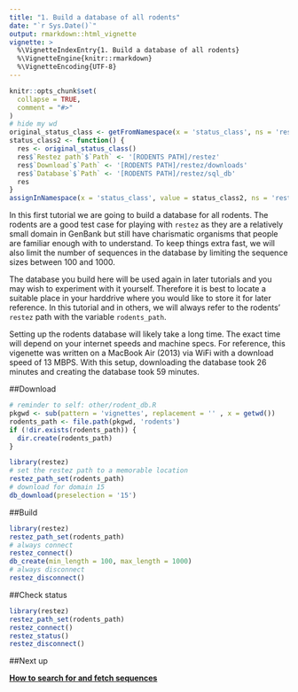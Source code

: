 ```yaml
---
title: "1. Build a database of all rodents"
date: "`r Sys.Date()`"
output: rmarkdown::html_vignette
vignette: >
  %\VignetteIndexEntry{1. Build a database of all rodents}
  %\VignetteEngine{knitr::rmarkdown}
  %\VignetteEncoding{UTF-8}
---
```


```r
knitr::opts_chunk$set(
  collapse = TRUE,
  comment = "#>"
)
# hide my wd
original_status_class <- getFromNamespace(x = 'status_class', ns = 'restez')
status_class2 <- function() {
  res <- original_status_class()
  res$`Restez path`$`Path` <- '[RODENTS PATH]/restez'
  res$`Download`$`Path` <- '[RODENTS PATH]/restez/downloads'
  res$`Database`$`Path` <- '[RODENTS PATH]/restez/sql_db'
  res
}
assignInNamespace(x = 'status_class', value = status_class2, ns = 'restez')
```

In this first tutorial we are going to build a database for all rodents. The rodents are a good test case for playing with `restez` as they are a relatively small domain in GenBank but still have charismatic organisms that people are familiar enough with to understand. To keep things extra fast, we will also limit the number of sequences in the database by limiting the sequence sizes between 100 and 1000.

The database you build here will be used again in later tutorials and you may wish to experiment with it yourself. Therefore it is best to locate a suitable place in your harddrive where you would like to store it for later reference. In this tutorial and in others, we will always refer to the rodents' `restez` path with the variable `rodents_path`.

Setting up the rodents database will likely take a long time. The exact time will depend on your internet speeds and machine specs. For reference, this vigenette was written on a MacBook Air (2013) via WiFi with a download speed of 13 MBPS. With this setup, downloading the database took 26 minutes and creating the database took 59 minutes.

##Download
```r
# reminder to self: other/rodent_db.R
pkgwd <- sub(pattern = 'vignettes', replacement = '' , x = getwd())
rodents_path <- file.path(pkgwd, 'rodents')
if (!dir.exists(rodents_path)) {
  dir.create(rodents_path)
}
```
```r
library(restez)
# set the restez path to a memorable location
restez_path_set(rodents_path)
# download for domain 15
db_download(preselection = '15')
```

##Build
```r
library(restez)
restez_path_set(rodents_path)
# always connect
restez_connect()
db_create(min_length = 100, max_length = 1000)
# always disconnect
restez_disconnect()
```

##Check status
```r
library(restez)
restez_path_set(rodents_path)
restez_connect()
restez_status()
restez_disconnect()
```

##Next up

**[How to search for and fetch sequences](https://antonellilab.github.io/restez/articles/search_and_fetch.html)**
